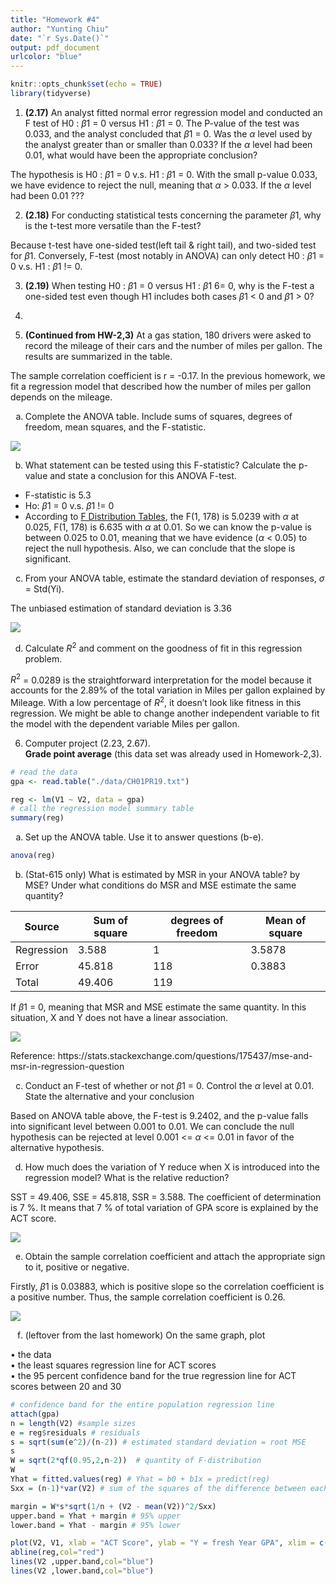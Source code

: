 ```yaml
---
title: "Homework #4"
author: "Yunting Chiu"
date: "`r Sys.Date()`"
output: pdf_document
urlcolor: "blue"
---
```


```r
knitr::opts_chunk$set(echo = TRUE)
library(tidyverse)
```

1. **(2.17)** An analyst fitted normal error regression model and conducted an F test of H0 : $\beta1$ = 0
versus H1 : $\beta1$ = 0. The P-value of the test was 0.033, and the analyst concluded that $\beta1$ = 0.
Was the $\alpha$ level used by the analyst greater than or smaller than 0.033? If the $\alpha$ level had been 0.01, what would have been the appropriate conclusion?

The hypothesis is H0 : $\beta1$ = 0 v.s. H1 : $\beta1$ = 0. With the small p-value 0.033, we have evidence to reject the null, meaning that $\alpha$ > 0.033. If the $\alpha$ level had been 0.01 ???

2. **(2.18)** For conducting statistical tests concerning the parameter $\beta1$, why is the t-test more
versatile than the F-test?

Because t-test have one-sided test(left tail & right tail), and two-sided test for $\beta1$. Conversely, F-test (most notably in ANOVA) can only detect H0 : $\beta1$ = 0 v.s. H1 : $\beta1$ != 0.

3. **(2.19)** When testing H0 : $\beta1$ = 0 versus H1 : $\beta1$ 6= 0, why is the F-test a one-sided test even
though H1 includes both cases $\beta1$ < 0 and $\beta1$ > 0?

4.

5. **(Continued from HW-2,3)** At a gas station, 180 drivers were asked to record the mileage of
their cars and the number of miles per gallon. The results are summarized in the table.

The sample correlation coefficient is r = -0.17. In the previous homework, we fit a regression model that described how the number of miles per gallon depends on the mileage.

(a) Complete the ANOVA table. Include sums of squares, degrees of freedom, mean squares, and the F-statistic.


![](pics/Screen Shot 2021-02-21 at 4.24.38 PM.png)

(b) What statement can be tested using this F-statistic? Calculate the p-value and state a conclusion for this ANOVA F-test.

- F-statistic is 5.3 
- Ho: $\beta1$ = 0 v.s. $\beta1$ != 0
- According to [F Distribution Tables](http://socr.ucla.edu/Applets.dir/F_Table.html), the F(1, 178) is 5.0239 with $\alpha$ at 0.025, F(1, 178) is 6.635 with $\alpha$ at 0.01. So we can know the p-value is between 0.025 to 0.01, meaning that we have evidence ($\alpha$ < 0.05) to reject the null hypothesis. Also, we can conclude that the slope is significant.

(c) From your ANOVA table, estimate the standard deviation of responses, $\sigma$ = Std(Yi).\

The unbiased estimation of standard deviation is 3.36

![](pics/Screen Shot 2021-02-21 at 8.21.54 PM.png)


(d) Calculate $R^2$ and comment on the goodness of fit in this regression problem.

$R^2$ = 0.0289 is the straightforward interpretation for the model because it accounts for the 2.89% of the total variation in Miles per gallon explained by Mileage. With a low percentage of $R^2$, it doesn't look like fitness in this regression. We might be able to change another independent variable to fit the model with the dependent variable Miles per gallon.

6. Computer project (2.23, 2.67).\
**Grade point average** (this data set was already used in Homework-2,3).
```r
# read the data
gpa <- read.table("./data/CH01PR19.txt")

reg <- lm(V1 ~ V2, data = gpa)
# call the regression model summary table
summary(reg)
```
(a) Set up the ANOVA table. Use it to answer questions (b-e).
```r
anova(reg)
```
(b) (Stat-615 only) What is estimated by MSR in your ANOVA table? by MSE? Under what conditions do MSR and MSE estimate the same quantity?\

|Source        | Sum of square | degrees of freedom  | Mean of square|
-------------|-------------|-----|-----|
|Regression      | 3.588 | 1 | 3.5878|
|Error    | 45.818      |  118 | 0.3883|
|Total |  49.406    |  119 ||

If $\beta1$ = 0, meaning that MSR and MSE estimate the same quantity. In this situation, X and Y does not have a linear association.

![](pics/Screen Shot 2021-02-21 at 3.36.08 PM.png)

Reference: https://stats.stackexchange.com/questions/175437/mse-and-msr-in-regression-question

(c) Conduct an F-test of whether or not $\beta1$ = 0. Control the $\alpha$ level at 0.01. State the
alternative and your conclusion

Based on ANOVA table above, the F-test is 9.2402, and the p-value falls into significant level between 0.001 to 0.01. We can conclude the null hypothesis can be rejected at level 0.001 <= $\alpha$ <= 0.01 in favor of the alternative hypothesis.

(d) How much does the variation of Y reduce when X is introduced into the regression model? What is the relative reduction?

SST = 49.406, SSE = 45.818, SSR = 3.588. The coefficient of determination is 7 %. It means that 7 % of total variation of GPA score is explained by the ACT score.


![](pics/Screen Shot 2021-02-19 at 1.51.21 PM.png)


(e) Obtain the sample correlation coefficient and attach the appropriate sign to it, positive or negative.

Firstly, $\beta1$ is 0.03883, which is positive slope so the correlation coefficient is a positive number. Thus, the sample correlation coefficient is 0.26.

![](pics/Screen Shot 2021-02-19 at 1.59.41 PM.png)


(f) (leftover from the last homework) On the same graph, plot

• the data\
• the least squares regression line for ACT scores\
• the 95 percent confidence band for the true regression line for ACT scores between 20 and 30\
  
```r
# confidence band for the entire population regression line
attach(gpa)
n = length(V2) #sample sizes
e = reg$residuals # residuals
s = sqrt(sum(e^2)/(n-2)) # estimated standard deviation = root MSE
s
W = sqrt(2*qf(0.95,2,n-2))  # quantity of F-distribution
W
Yhat = fitted.values(reg) # Yhat = b0 + b1x = predict(reg)
Sxx = (n-1)*var(V2) # sum of the squares of the difference between each x and its mean

margin = W*s*sqrt(1/n + (V2 - mean(V2))^2/Sxx) 
upper.band = Yhat + margin # 95% upper 
lower.band = Yhat - margin # 95% lower

plot(V2, V1, xlab = "ACT Score", ylab = "Y = fresh Year GPA", xlim = c(20,30))
abline(reg,col="red")
lines(V2 ,upper.band,col="blue")
lines(V2 ,lower.band,col="blue")
```

